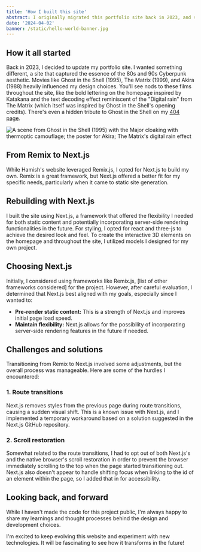 ```yaml
---
title: 'How I built this site'
abstract: I originally migrated this portfolio site back in 2023, and since then it's evolved quite a bit. Recently I migrated from Create React App to Next.js and made some major upgrades in the process.
date: '2024-04-02'
banner: /static/hello-world-banner.jpg
---
```


## How it all started

Back in 2023, I decided to update my portfolio site. I wanted something different, a site that captured the essence of the 80s and 90s Cyberpunk aesthetic. Movies like Ghost in the Shell (1995), The Matrix (1999), and Akira (1988) heavily influenced my design choices. You'll see nods to these films throughout the site, like the bold lettering on the homepage inspired by Katakana and the text decoding effect reminiscent of the "Digital rain" from The Matrix (which itself was inspired by Ghost in the Shell's opening credits). There's even a hidden tribute to Ghost in the Shell on my [404 page](/404).

![A scene from Ghost in the Shell (1995) with the Major cloaking with thermoptic camouflage; the poster for Akira; The Matrix's digital rain effect](/static/inspiration.png)

## From Remix to Next.js

While Hamish's website leveraged Remix.js, I opted for Next.js to build my own. Remix is a great framework, but Next.js offered a better fit for my specific needs, particularly when it came to static site generation.

## Rebuilding with Next.js

I built the site using Next.js, a framework that offered the flexibility I needed for both static content and potentially incorporating server-side rendering functionalities in the future. For styling, I opted for react and three-js to achieve the desired look and feel. To create the interactive 3D elements on the homepage and throughout the site, I utilized models I designed for my own project.

## Choosing Next.js

Initially, I considered using frameworks like Remix.js, [list of other frameworks considered] for the project. However, after careful evaluation, I determined that Next.js best aligned with my goals, especially since I wanted to:

- **Pre-render static content:** This is a strength of Next.js and improves initial page load speed.
- **Maintain flexibility:** Next.js allows for the possibility of incorporating server-side rendering features in the future if needed.

## Challenges and solutions

Transitioning from Remix to Next.js involved some adjustments, but the overall process was manageable. Here are some of the hurdles I encountered:

### 1. Route transitions

Next.js removes styles from the previous page during route transitions, causing a sudden visual shift. This is a known issue with Next.js, and I implemented a temporary workaround based on a solution suggested in the Next.js GitHub repository.
### 2. Scroll restoration

Somewhat related to the route transitions, I had to opt out of both Next.js's and the native browser's scroll restoration in order to prevent the browser immediately scrolling to the top when the page started transitioning out. Next.js also doesn't appear to handle shifting focus when linking to the id of an element within the page, so I added that in for accessibility.

## Looking back, and forward

While I haven't made the code for this project public, I'm always happy to share my learnings and thought processes behind the design and development choices.

I'm excited to keep evolving this website and experiment with new technologies. It will be fascinating to see how it transforms in the future!